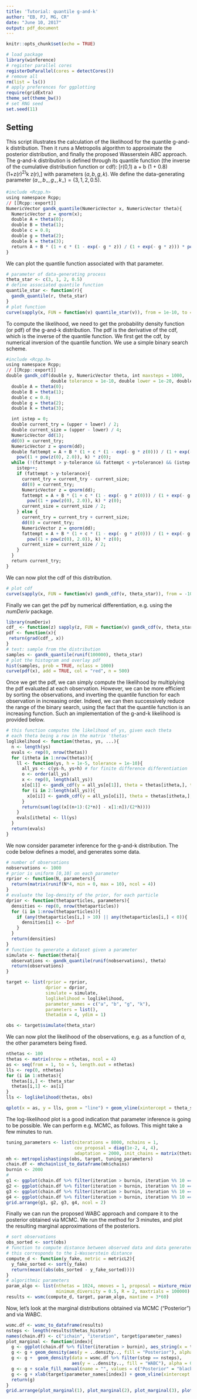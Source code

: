 ```yaml
---
title: 'Tutorial: quantile g-and-k'
author: "EB, PJ, MG, CR"
date: "June 10, 2017"
output: pdf_document
---
```


```r
knitr::opts_chunk$set(echo = TRUE)
```

```r
# load package
library(winference)
# register parallel cores
registerDoParallel(cores = detectCores())
# remove all
rm(list = ls())
# apply preferences for ggplotting
require(gridExtra)
theme_set(theme_bw())
# set RNG seed
set.seed(11)
```

## Setting

This script illustrates the calculation of the likelihood for the quantile g-and-k distribution.
Then it runs a Metropolis algorithm to approximate the posterior distribution, and finally
the proposed Wasserstein ABC approach. 
The g-and-k distribution is defined through its quantile function (the inverse of the cumulative distribution function or cdf):
\[r\in (0,1) \mapsto a + b \left(1 + 0.8\frac{1-\exp(-gz(r)}{1+\exp(-gz(r)}\right) \left(1+z(r)^2\right)^k z(r),\]
with parameters $(a,b,g,k)$. We define the data-generating parameter
$(a_\star,b_\star,g_\star,k_\star) = (3,1,2,0.5)$.

```r
#include <Rcpp.h>
using namespace Rcpp;
// [[Rcpp::export]]
NumericVector gandk_quantile(NumericVector x, NumericVector theta){
  NumericVector z = qnorm(x);
  double A = theta(0);
  double B = theta(1);
  double c = 0.8;
  double g = theta(2);
  double k = theta(3);
  return A + B * (1 + c * (1 - exp(- g * z)) / (1 + exp(- g * z))) * pow((1 + pow(z, 2.0)), k) * z;
}
```

We can plot the quantile function associated with that parameter.
```r
# parameter of data-generating process
theta_star <- c(3, 1, 2, 0.5)
# define associated quantile function
quantile_star <- function(r){
  gandk_quantile(r, theta_star)
}
# plot function
curve(sapply(x, FUN = function(v) quantile_star(v)), from = 1e-10, to = 1-1e-10, n = 500, ylab = "quantile")
```

To compute the likelihood, we need to get the probability density function (or pdf) of the g-and-k distribution. The pdf is the 
derivative of the cdf, which is the inverse of the quantile function. We first get the cdf, by numerical
inversion of the quantile function. We use a simple binary search scheme.

```r
#include <Rcpp.h>
using namespace Rcpp;
// [[Rcpp::export]]
double gandk_cdf(double y, NumericVector theta, int maxsteps = 1000, 
                 double tolerance = 1e-10, double lower = 1e-20, double upper = 1-1e-20){
  double A = theta(0);
  double B = theta(1);
  double c = 0.8;
  double g = theta(2);
  double k = theta(3);

  int istep = 0;
  double current_try = (upper + lower) / 2;
  double current_size = (upper - lower) / 4;
  NumericVector dd(1);
  dd(0) = current_try;
  NumericVector z = qnorm(dd);
  double fattempt = A + B * (1 + c * (1 - exp(- g * z(0))) / (1 + exp(- g * z(0)))) *
    pow((1 + pow(z(0), 2.0)), k) * z(0);
  while (!(fattempt > y-tolerance && fattempt < y+tolerance) && (istep < maxsteps)){
    istep++;
    if (fattempt > y-tolerance){
      current_try = current_try - current_size;
      dd(0) = current_try;
      NumericVector z = qnorm(dd);
      fattempt = A + B * (1 + c * (1 - exp(- g * z(0))) / (1 + exp(- g * z(0)))) * 
        pow((1 + pow(z(0), 2.0)), k) * z(0);
      current_size = current_size / 2;
    } else {
      current_try = current_try + current_size;
      dd(0) = current_try;
      NumericVector z = qnorm(dd);
      fattempt = A + B * (1 + c * (1 - exp(- g * z(0))) / (1 + exp(- g * z(0)))) *
        pow((1 + pow(z(0), 2.0)), k) * z(0);
      current_size = current_size / 2;
    }
  }
  return current_try;
}
```

We can now plot the cdf of this distribution.

```r
# plot cdf 
curve(sapply(x, FUN = function(v) gandk_cdf(v, theta_star)), from = -10, to = 20, n = 500, ylab = "quantile")
```

Finally we can get the pdf by numerical differentiation, e.g. using the *numDeriv* package.

```r
library(numDeriv)
cdf_ <- function(z) sapply(z, FUN = function(v) gandk_cdf(v, theta_star))
pdf <- function(x){
 return(grad(cdf_, x))
}
# test: sample from the distribution
samples <- gandk_quantile(runif(100000), theta_star)
# plot the histogram and overlay pdf
hist(samples, prob = TRUE, nclass = 1000)
curve(pdf(x), add = TRUE, col = "red", n = 500)
```

Once we get the pdf, we can simply compute the likelihood by multiplying the pdf evaluated at each observation. However, we can be more efficient by sorting the observations, and inverting the quantile function for each observation in increasing order. Indeed, we can then successively reduce the range
of the binary search, using the fact that the quantile function is an increasing function. Such an implementation of the g-and-k likelihood is provided below.

```r
# this function computes the likelihood of ys, given each theta 
# each theta being a row in the matrix 'thetas'
loglikelihood <- function(thetas, ys, ...){
  n <- length(ys)
  evals <- rep(0, nrow(thetas))
  for (itheta in 1:nrow(thetas)){
    ll <- function(ys, h = 1e-5, tolerance = 1e-10){
      all_ys <- c(ys-h, ys+h) # for finite difference differentiation
      o <- order(all_ys)
      x <- rep(0, length(all_ys))
      x[o[1]] <- gandk_cdf(y = all_ys[o[1]], theta = thetas[itheta,], tolerance = tolerance)
      for (i in 2:length(all_ys)){
        x[o[i]] <- gandk_cdf(y = all_ys[o[i]], theta = thetas[itheta,], tolerance = tolerance, lower = x[o[i-1]])
      }
      return(sum(log((x[(n+1):(2*n)] - x[1:n])/(2*h))))
    }
    evals[itheta] <- ll(ys)
  }
  return(evals)
}
```

We now consider parameter inference for the g-and-k distribution.
The code below defines a model, and generates some data.
```r
# number of observations
nobservations <- 1000
# prior is uniform [0,10] on each parameter
rprior <- function(N, parameters){
  return(matrix(runif(N*4, min = 0, max = 10), ncol = 4))
}
# evaluate the log-density of the prior, for each particle
dprior <- function(thetaparticles, parameters){
  densities <- rep(0, nrow(thetaparticles))
  for (i in 1:nrow(thetaparticles)){
    if (any(thetaparticles[i,] > 10) || any(thetaparticles[i,] < 0)){
      densities[i] <- -Inf
    }
  }
  return(densities)
}
# function to generate a dataset given a parameter
simulate <- function(theta){
  observations <- gandk_quantile(runif(nobservations), theta)
  return(observations)
}

target <- list(rprior = rprior,
               dprior = dprior,
               simulate = simulate,
               loglikelihood = loglikelihood,
               parameter_names = c("a", "b", "g", "k"),
               parameters = list(),
               thetadim = 4, ydim = 1)

obs <- target$simulate(theta_star)
```

We can now plot the likelihood of the observations, e.g. as a function of $a$, the other parameters being fixed.

```r
nthetas <- 100
thetas <- matrix(nrow = nthetas, ncol = 4)
as <- seq(from = 1, to = 5, length.out = nthetas)
lls <- rep(0, nthetas)
for (i in 1:nthetas){
  thetas[i,] <- theta_star
  thetas[i,1] <- as[i]
}
lls <- loglikelihood(thetas, obs)

qplot(x = as, y = lls, geom = "line") + geom_vline(xintercept = theta_star[1], linetype = 2) + xlab("a") + ylab("log-likelihood")
```

The log-likelihood plot is a good indication that parameter inference is going to be possible.
We can perform e.g. MCMC, as follows. This might take a few minutes to run.

```r

tuning_parameters <- list(niterations = 8000, nchains = 1,
                          cov_proposal = diag(1e-2, 4, 4),
                          adaptation = 2000, init_chains = matrix(theta_star, nrow = 1))
mh <- metropolishastings(obs, target, tuning_parameters)
chain.df <- mhchainlist_to_dataframe(mh$chains)
burnin <- 2000
#
g1 <- ggplot(chain.df %>% filter(iteration > burnin, iteration %% 10 == 1), aes(x = iteration, y = X.1, group = ichain)) + geom_line() + geom_hline(yintercept = theta_star[1], col = "red", linetype = 2)
g2 <- ggplot(chain.df %>% filter(iteration > burnin, iteration %% 10 == 1), aes(x = iteration, y = X.2, group = ichain)) + geom_line() + geom_hline(yintercept = theta_star[2], col = "red", linetype = 2)
g3 <- ggplot(chain.df %>% filter(iteration > burnin, iteration %% 10 == 1), aes(x = iteration, y = X.3, group = ichain)) + geom_line() + geom_hline(yintercept = theta_star[3], col = "red", linetype = 2)
g4 <- ggplot(chain.df %>% filter(iteration > burnin, iteration %% 10 == 1), aes(x = iteration, y = X.4, group = ichain)) + geom_line() + geom_hline(yintercept = theta_star[4], col = "red", linetype = 2)
grid.arrange(g1, g2, g3, g4, ncol = 2)
```

Finally we can run the proposed WABC approach and compare it to the posterior obtained via MCMC.
We run the method for 3 minutes, and plot the resulting marginal approximations
of the posteriors.
```r
# sort observations
obs_sorted <- sort(obs)
# function to compute distance between observed data and data generated given theta
# this corresponds to the 1-Wasserstein distance
compute_d <- function(y_fake, metric = metricL2){
  y_fake_sorted <- sort(y_fake)
  return(mean((abs(obs_sorted - y_fake_sorted))))
}
# algorithmic parameters
param_algo <- list(nthetas = 1024, nmoves = 1, proposal = mixture_rmixmod(),
                   minimum_diversity = 0.5, R = 2, maxtrials = 100000)
results <- wsmc(compute_d, target, param_algo, maxtime = 3*60)
```
Now, let's look at the marginal distributions obtained via MCMC ("Posterior")
and via WABC.
```r
wsmc.df <- wsmc_to_dataframe(results)
nsteps <- length(results$thetas_history)
names(chain.df) <- c("ichain", "iteration", target$parameter_names)
plot_marginal <- function(index){
  g <- ggplot(chain.df %>% filter(iteration > burnin), aes_string(x = target$parameter_names[index]))
  g <- g + geom_density(aes(y = ..density.., fill = "Posterior"), alpha = 0.5)
  g <- g +  geom_density(data = wsmc.df %>% filter(step == nsteps), 
                         aes(y = ..density.., fill = "WABC"), alpha = 0.5)
  g <- g + scale_fill_manual(name = "", values = c("Posterior" = "black", "WABC" = "darkblue"))
  g <- g + xlab(target$parameter_names[index]) + geom_vline(xintercept = theta_star[index])
  return(g)
}
grid.arrange(plot_marginal(1), plot_marginal(2), plot_marginal(3), plot_marginal(4), ncol = 2)
```



